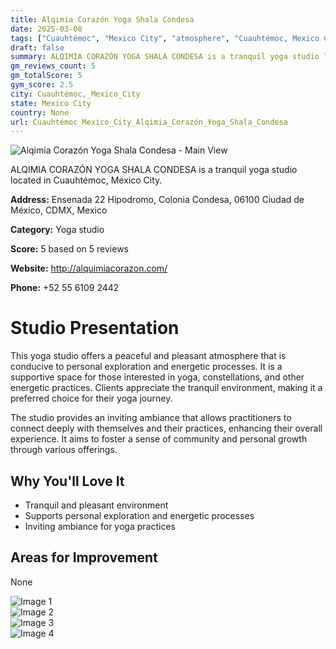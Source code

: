 ```yaml
---
title: Alqimia Corazón Yoga Shala Condesa
date: 2025-03-08
tags: ["Cuauhtémoc", "Mexico City", "atmosphere", "Cuauhtémoc, Mexico City"]  
draft: false
summary: ALQIMIA CORAZÓN YOGA SHALA CONDESA is a tranquil yoga studio located in Cuauhtémoc, Mexico City.
gm_reviews_count: 5
gm_totalScore: 5
gym_score: 2.5
city: Cuauhtémoc,_Mexico_City
state: Mexico City
country: None
url: Cuauhtémoc_Mexico_City_Alqimia_Corazón_Yoga_Shala_Condesa
---
```


<div className="aspect-[16/9] relative my-8">
  <img 
    src="https://lh5.googleusercontent.com/p/AF1QipP_HhgUaPR33KPxnkFaUnBoirSB1Eaxb_Nk1Sjo=w1920-h1080-k-no"
    alt="Alqimia Corazón Yoga Shala Condesa - Main View"
    className="object-cover absolute inset-0 w-full h-full rounded-lg"
  />
</div>

ALQIMIA CORAZÓN YOGA SHALA CONDESA is a tranquil yoga studio located in Cuauhtémoc, Mexico City.

**Address:** Ensenada 22 Hipodromo, Colonia Condesa, 06100 Ciudad de México, CDMX, Mexico

**Category:** Yoga studio

**Score:** 5 based on 5 reviews

**Website:** http://alquimiacorazon.com/

**Phone:** +52 55 6109 2442

# Studio Presentation

This yoga studio offers a peaceful and pleasant atmosphere that is conducive to personal exploration and energetic processes. It is a supportive space for those interested in yoga, constellations, and other energetic practices. Clients appreciate the tranquil environment, making it a preferred choice for their yoga journey.

The studio provides an inviting ambiance that allows practitioners to connect deeply with themselves and their practices, enhancing their overall experience. It aims to foster a sense of community and personal growth through various offerings.

## Why You'll Love It

- Tranquil and pleasant environment
- Supports personal exploration and energetic processes
- Inviting ambiance for yoga practices

## Areas for Improvement

None

<div className="grid grid-cols-1 xl:grid-cols-2 gap-4 my-8">
<div className="aspect-[4/3] relative"><img src="https://lh3.googleusercontent.com/p/AF1QipMKtWVvVlH3z5HC9zsV0zuDWT-t1nl-Pi6chDLJ=w1920-h1080-k-no" alt="Image 1" className="object-cover absolute inset-0 w-full h-full rounded-lg" /></div>
<div className="aspect-[4/3] relative"><img src="https://lh5.googleusercontent.com/p/AF1QipOuN5UPc2rChOzdBu69zd5juC-Wl13Q82CUStcr=w1920-h1080-k-no" alt="Image 2" className="object-cover absolute inset-0 w-full h-full rounded-lg" /></div>
<div className="aspect-[4/3] relative"><img src="https://lh5.googleusercontent.com/p/AF1QipNbpoTQAfeglRZ1vkwYo-7d8m6zCpeqAwpdXaCz=w1920-h1080-k-no" alt="Image 3" className="object-cover absolute inset-0 w-full h-full rounded-lg" /></div>
<div className="aspect-[4/3] relative"><img src="https://lh5.googleusercontent.com/p/AF1QipPbENFOEzD6QVGzjAf6ZpoFwqQH9WtWWB9XVFW3=w1920-h1080-k-no" alt="Image 4" className="object-cover absolute inset-0 w-full h-full rounded-lg" /></div>
</div>